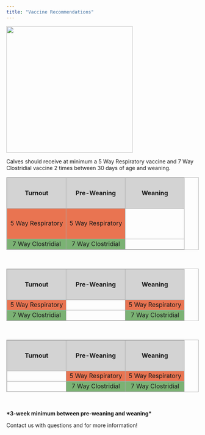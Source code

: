 ```yaml
---
title: "Vaccine Recommendations"
---
```


![](images/Calf.JPG){fig-align="left" width="331"}

Calves should receive at minimum a 5 Way Respiratory vaccine and 7 Way Clostridial vaccine 2 times between 30 days of age and weaning.

```{=html}
<table style="border-collapse: collapse; width: 100%; table-layout: fixed; text-align: center; border: 1px solid #aaa;">
  <thead style="background-color: #d3d3d3;">
    <tr>
      <th style="border: 1px solid #aaa; width: 33.33%; height: 80px;">Turnout</th>
      <th style="border: 1px solid #aaa; width: 33.33%; ">Pre-Weaning</th>
      <th style="border: 1px solid #aaa; width: 33.33%; ">Weaning</th>
    </tr>
  </thead>
  <tbody>
    <tr>
      <td style="background-color: #e97451; border: 1px solid #aaa; width: 33.33%; height: 80px;">5 Way Respiratory</td>
      <td style="background-color: #e97451; border: 1px solid #aaa; width: 33.33%; ">5 Way Respiratory</td>
      <td style="border: 1px solid #aaa; width: 33.33%; "></td>
    </tr>
    <tr>
      <td style="background-color: #7bb274; border: 1px solid #aaa; width: 33.33%; ">7 Way Clostridial</td>
      <td style="background-color: #7bb274; border: 1px solid #aaa; width: 33.33%; ">7 Way Clostridial</td>
      <td style="border: 1px solid #aaa; width: 33.33%; "></td>
    </tr>
  </tbody>
</table>

<br>

<table style="border-collapse: collapse; width: 100%; table-layout: fixed; text-align: center; border: 1px solid #aaa;">
  <thead style="background-color: #d3d3d3;">
    <tr>
      <th style="border: 1px solid #aaa; width: 33.33%; height: 80px;">Turnout</th>
      <th style="border: 1px solid #aaa; width: 33.33%; ">Pre-Weaning</th>
      <th style="border: 1px solid #aaa; width: 33.33%; ">Weaning</th>
    </tr>
  </thead>
  <tbody>
    <tr>
      <td style="background-color: #e97451; border: 1px solid #aaa; width: 33.33%; ">5 Way Respiratory</td>
      <td style="border: 1px solid #aaa;"></td>
      <td style="background-color: #e97451; border: 1px solid #aaa; width: 33.33%; ">5 Way Respiratory</td>
    </tr>
    <tr>
      <td style="background-color: #7bb274; border: 1px solid #aaa; width: 33.33%; ">7 Way Clostridial</td>
      <td style="border: 1px solid #aaa; width: 33.33%; "></td>
      <td style="background-color: #7bb274; border: 1px solid #aaa; width: 33.33%; ">7 Way Clostridial</td>
    </tr>
  </tbody>
</table>


<br>

<table style="border-collapse: collapse; width: 100%; table-layout: fixed; text-align: center; border: 1px solid #aaa;">
  <thead style="background-color: #d3d3d3;">
    <tr>
      <th style="border: 1px solid #aaa; width: 33.33%; height: 80px;">Turnout</th>
      <th style="border: 1px solid #aaa; width: 33.33%; ">Pre-Weaning</th>
      <th style="border: 1px solid #aaa; width: 33.33%; ">Weaning</th>
    </tr>
  </thead>
  <tbody>
    <tr>
      <td style="border: 1px solid #aaa;"></td>
      <td style="background-color: #e97451; border: 1px solid #aaa; width: 33.33%; ">5 Way Respiratory</td>
      <td style="background-color: #e97451; border: 1px solid #aaa; width: 33.33%; ">5 Way Respiratory</td>
    </tr>
    <tr>
      <td style="border: 1px solid #aaa; width: 33.33%; "></td>
      <td style="background-color: #7bb274; border: 1px solid #aaa; width: 33.33%; ">7 Way Clostridial</td>
      <td style="background-color: #7bb274; border: 1px solid #aaa; width: 33.33%; ">7 Way Clostridial</td>
    </tr>
  </tbody>
</table>

<br>
```

**\*3-week minimum between pre-weaning and weaning\***

Contact us with questions and for more information!

